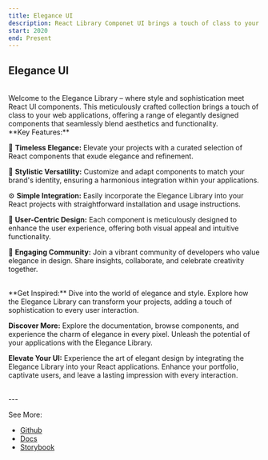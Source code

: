 ```yaml
---
title: Elegance UI
description: React Library Componet UI brings a touch of class to your web applications
start: 2020
end: Present
---
```


## Elegance UI

<br/>
Welcome to the Elegance Library – where style and sophistication meet React UI components. This meticulously crafted collection brings a touch of class to your web applications, offering a range of elegantly designed components that seamlessly blend aesthetics and functionality.

<br/>
**Key Features:**

🌟 **Timeless Elegance:** Elevate your projects with a curated selection of React components that exude elegance and refinement.

🎨 **Stylistic Versatility:** Customize and adapt components to match your brand's identity, ensuring a harmonious integration within your applications.

⚙️ **Simple Integration:** Easily incorporate the Elegance Library into your React projects with straightforward installation and usage instructions.

🎯 **User-Centric Design:** Each component is meticulously designed to enhance the user experience, offering both visual appeal and intuitive functionality.

🤝 **Engaging Community:** Join a vibrant community of developers who value elegance in design. Share insights, collaborate, and celebrate creativity together.

<br/>
**Get Inspired:** Dive into the world of elegance and style. Explore how the Elegance Library can transform your projects, adding a touch of sophistication to every user interaction.

**Discover More:** Explore the documentation, browse components, and experience the charm of elegance in every pixel. Unleash the potential of your applications with the Elegance Library.

**Elevate Your UI:** Experience the art of elegant design by integrating the Elegance Library into your React applications. Enhance your portfolio, captivate users, and leave a lasting impression with every interaction.

<br/>
---
<br/>

See More:
- [Github](https://github.com/ibrahimtrg18/elegance-ui/)
- [Docs](https://ibrahim-elegance-docusaurus.vercel.app/)
- [Storybook](https://ibrahim-elegance-storybook.vercel.app/)